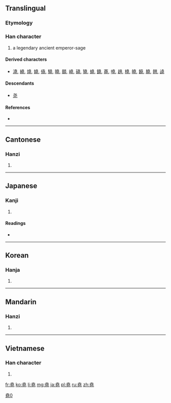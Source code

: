 {{also|尧}}
==Translingual==
{{Hani-forms|[[尧]]|堯}}

===Etymology===
{{Han compound|垚|兀|ls=ic}}

===Han character===
{{Han char|rn=32|rad=土|as=09|sn=12|four=4021<sub>1</sub>|canj=土土土山 (GGGU)}}

# a legendary ancient emperor-sage

====Derived characters====
* [[澆]], [[繞]], [[燒]], [[嬈]], [[僥]], [[驍]], [[曉]], [[顤]], [[嶢]], [[磽]], [[獟]], [[蟯]], [[鐃]], [[蕘]], [[嘵]], [[趬]], [[橈]], [[皢]], [[饒]], [[膮]], [[翹]], [[譊]]

====Descendants====
* [[尧]]

====References====
* {{Han ref|kx=0234.010|dkj=05272|dj=0471.100|hdz=10459.140|uh=582F|ud=22575|bh=B3F3|bd=46067}}

----

==Cantonese==

===Hanzi===
{{yue-hanzi|jyut=|y=yiu4|sim=尧}}

# {{defn|lang=yue|sort=土09}}

----

==Japanese==

===Kanji===
{{ja-kanji|grade=|rs=土09}}

# {{defn|lang=ja|sort=土09}}

====Readings====
* {{ja-readings|on=[[ぎょう]] (gyō)|kun=[[たかい]] (takai)}}

----

==Korean==

===Hanja===
{{ko-hanja|hangeul=요|rv=yo|mr=yo}}

# {{defn|lang=ko|sort=土09}}

----

==Mandarin==

===Hanzi===
{{cmn-hanzi|sim=尧|pin=[[yáo]] ([[yao2]])|wg=yao<sup>2</sup>}}

# {{defn|lang=cmn|sort=土09}}

----

==Vietnamese==

===Han character===
{{vi-hantu|[[nghiêu]], [[nghẻo]], [[nghễu]], [[nhao]], [[nhiều]]|rs=土09}}

# {{defn|lang=vi|sort=土09}}

[[Category:CJKV characters simplified differently in Japan and China|堯0]]

[[fr:堯]]
[[ko:堯]]
[[li:堯]]
[[mg:堯]]
[[ja:堯]]
[[pl:堯]]
[[ru:堯]]
[[zh:堯]]